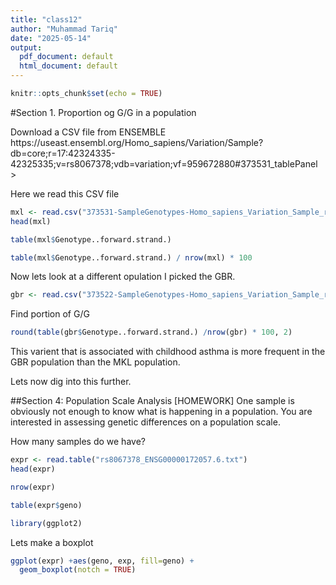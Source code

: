 ```yaml
---
title: "class12"
author: "Muhammad Tariq"
date: "2025-05-14"
output:
  pdf_document: default
  html_document: default
---
```


```r
knitr::opts_chunk$set(echo = TRUE)
```

#Section 1. Proportion og G/G in a population

Download a CSV file from ENSEMBLE
https://useast.ensembl.org/Homo_sapiens/Variation/Sample?db=core;r=17:42324335-42325335;v=rs8067378;vdb=variation;vf=959672880#373531_tablePanel >

Here we read this CSV file

```r
mxl <- read.csv("373531-SampleGenotypes-Homo_sapiens_Variation_Sample_rs8067378.csv")
head(mxl)
```

```r
table(mxl$Genotype..forward.strand.)
```
 
```r
table(mxl$Genotype..forward.strand.) / nrow(mxl) * 100

```
 
Now lets look at a different opulation I picked the GBR.

```r
gbr <- read.csv("373522-SampleGenotypes-Homo_sapiens_Variation_Sample_rs8067378.csv")
```

Find portion of G/G
```r
round(table(gbr$Genotype..forward.strand.) /nrow(gbr) * 100, 2)
```

This varient that is associated with childhood asthma is more frequent in the GBR population than the MKL population.

Lets now dig into this further.


##Section 4: Population Scale Analysis [HOMEWORK]
One sample is obviously not enough to know what is happening in a population. You are
interested in assessing genetic differences on a population scale.

How many samples do we have?
```r
expr <- read.table("rs8067378_ENSG00000172057.6.txt")
head(expr)
```

```r
nrow(expr)
```

```r
table(expr$geno)

```

```r
library(ggplot2)

```
Lets make a boxplot
```r
ggplot(expr) +aes(geno, exp, fill=geno) +
  geom_boxplot(notch = TRUE)
```

